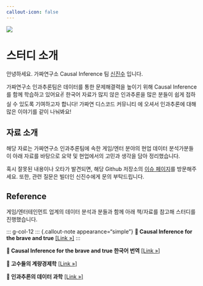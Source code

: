 ```yaml
---
callout-icon: false
---
```


![](images/causal_inference_team_logo.jpg)


# 스터디 소개 {.unnumbered}

안녕하세요. 가짜연구소 Causal Inference 팀 [신진수](https://www.linkedin.com/in/jinsoo-shin-436060162/) 입니다.

가짜연구소 인과추론팀은 데이터를 통한 문제해결력을 높이기 위해 Causal Inference를 함께 학습하고 있어요✌️ 한국어 자료가 많지 않은 인과추론을 많은 분들이 쉽게 접하실 수 있도록 기여하고자 합니다! 가짜연 디스코드 커뮤니티 에 오셔서 인과추론에 대해 많은 이야기를 같이 나눠봐요!


## 자료 소개

해당 자료는 가짜연구소 인과추론팀에 속한 게임/엔터 분야의 현업 데이터 분석가분들이 아래 자료를 바탕으로 요약 및 현업에서의 고민과 생각을 담아 정리했습니다.

혹시 잘못된 내용이나 오타가 발견되면, 해당 Github 저장소의 [이슈 페이지](https://github.com/CausalInferenceLab/Causal-Inference-Study-for-Analyst/issues)를 방문해주세요. 또한, 관련 질문은 빌더인 신진수에게 문의 부탁드립니다.


## Reference

게임/엔터테인먼트 업계의 데이터 분석과 분들과 함께 아래 책/자료를 참고해 스터디를 진행했습니다.

::: g-col-12
::: {.callout-note appearance="simple"}
**🤗 Causal Inference for the brave and true** <a href="https://matheusfacure.github.io/python-causality-handbook/landing-page.html" target="_blank">\[Link »\]</a>
:::

::: {.callout-note appearance="simple"}
**🤗 Causal Inference for the brave and true 한국어 번역** <a href="https://causalinferencelab.github.io/Causal-Inference-with-Python/landing-page.html" target="_blank">\[Link »\]</a>
:::

::: {.callout-note appearance="simple"}
**🤗 고수들의 계량경제학** <a href="https://product.kyobobook.co.kr/detail/S000001059425" target="_blank">\[Link »\]</a>
:::

::: {.callout-note appearance="simple"}
**🤗 인과추론의 데이터 과학** <a href="https://sites.google.com/view/causal-inference2023" target="_blank">\[Link »\]</a>
:::


<a href="./intro.html/googleb64f32a1f0de3b5f.html"></a>
